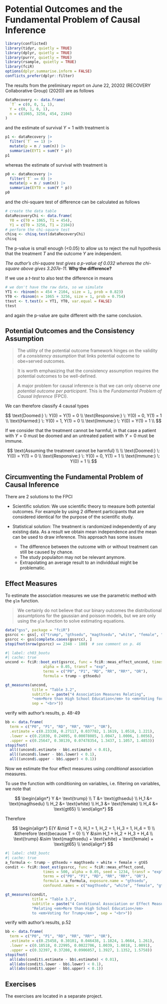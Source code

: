 # Potential Outcomes and the Fundamental Problem of Causal Inference {#outcomes}

```r
library(conflicted)
library(tidyr, quietly = TRUE)
library(dplyr, quietly = TRUE)
library(purrr, quietly = TRUE)
library(rsample, quietly = TRUE)
library(fciR)
options(dplyr.summarise.inform = FALSE)
conflicts_prefer(dplyr::filter)
```

The results from the preliminary report on June 22, 20202 (RECOVERY Collaborative Group) (2020)) are as follows

```r
dataRecovery <- data.frame(
  `T` = c(0, 0, 1, 1),
  Y = c(0, 1, 0, 1),
  n = c(1065, 3256, 454, 2104)
)
```

and the estimate of survival $Y=1$ with treatment is

```r
p1 <- dataRecovery |>
  filter(`T` == 1) |>
  mutate(p = n / sum(n)) |>
  summarize(EYT1 = sum(Y * p))
p1
```

whereas the estimate of survival with treatment is

```r
p0 <- dataRecovery |>
  filter(`T` == 0) |>
  mutate(p = n / sum(n)) |>
  summarize(EYT0 = sum(Y * p))
p0
```

and the chi-square test of difference can be calculated as follows

```r
# create the data table
dataRecoveryChi <- data.frame(
  Y0 = c(T0 = 1065, T1 = 454),
  Y1 = c(T0 = 3256, T1 = 2104))
# perform the chi-square test
chisq <- chisq.test(dataRecoveryChi)
chisq
```

The p-value is small enough (\<0.05) to allow us to reject the null hypothesis that the treatment $T$ and the outcome $Y$ are independent.

*The author's chi-square test gives a p-value of 0.032 whereas the chi-square above gives 3.207e-11.* **Why the difference?**

If we use a *t-test* to also test the difference in means

```r
# we don't have the raw data, so we simulate
YT1 <- rbinom(n = 454 + 2104, size = 1, prob = 0.823)
YT0 <- rbinom(n = 1065 + 3256, size = 1, prob = 0.754)
ttest <- t.test(x = YT1, YT0, var.equal = FALSE)
ttest
```

and again the p-value are quite different with the same conclusion.

## Potential Outcomes and the Consistency Assumption

> The utility of the potential outcome framework hinges on the validity of a *consistency assumption* that links potential outcome to obe=served outcomes.

> It is worth emphasizing that the consistency assumption requires the potential outcomes to be well-defined.

> A major problem for causal inference is that we can only observe *one potential outcome per participant*. This is the *Fundamental Problem of Causal Inference* (FPCI).

We can therefore classify 4 causal types

$$
\text{Doomed:} \: Y(0) = Y(1) = 0 \\
\text{Responsive:} \: Y(0) = 0,  Y(1) = 1 \\
\text{Harmed:} \: Y(0) = 1,  Y(1) = 0 \\
\text{Immune:} \: Y(0) = Y(1) = 1 \\
$$

If we consider that the treatment cannot be harmful, in that case a patient with $Y=0$ must be doomed and an untreated patient with $Y=0$ must be immune.

$$
\text{Assuming the treatment cannot be harmful} \\ \\
\text{Doomed:} \: Y(0) = Y(1) = 0 \\
\text{Responsive:} \: Y(0) = 0,  Y(1) = 1 \\
\text{Immune:} \: Y(0) = 1 \\
$$

## Circumventing the Fundamental Problem of Causal Inference

There are 2 solutions to the FPCI

-   Scientific solution: We use scientific theory to measure both potential outcomes. For example by using 2 different participants that are considered identical for the purpose of the scientific study.

-   Statistical solution: The treatment is randomized independently of any existing data. As a result we obtain mean independence and the mean can be used to draw inference. This approach has some issues

    -   The difference between the outcome with or without treatment can still be caused by chance.
    -   The study populaiton may not be relevant anymore.
    -   Extrapolating an average result to an individdual might be problematic.

## Effect Measures

To estimate the association measures we use the parametric method with the `glm` function.

> We certainly do not believe that our binary outcomes the distributional assumtptions for the gaussian and poisson models, but we are only using the `glm` function to solve estimating equations.

```r
data("gss", package = "fciR")
gssrcc <- gss[, c("trump", "gthsedu", "magthsedu", "white", "female", "gt65")]
gssrcc <- gss[complete.cases(gssrcc), ]
stopifnot(nrow(gssrcc) == 2348 - 180)  # see comment on p. 46
```

```r
#| label: ch03_bootu
#| cache: true
uncond <- fciR::boot_est(gssrcc, func = fciR::meas_effect_uncond, times = 500,
                 alpha = 0.05, transf = "exp",
                 terms = c("P0", "P1", "RD", "RR", "RR*", "OR"), 
                 formula = trump ~ gthsedu)
```

```r
gt_measures(uncond, 
            title = "Table 3.2", 
            subtitle = paste("4 Association Measures Relating", 
            "<em>More than High School Education</em> to <em>Voting for Trump</em>", 
            sep = "<br>"))
```

verify with author's results, p. 48-49

```r
bb <- data.frame(
  term = c("P0", "P1", "RD", "RR", "RR*", "OR"),
  .estimate = c(0.23338, 0.27117, 0.037782, 1.1619, 1.0518, 1.221),
  .lower = c(0.21030, 0.24095, 0.00078085, 1.0047, 1.0006, 1.0056),
  .upper = c(0.25647, 0.30139, 0.07478354, 1.3437, 1.1057, 1.4853))
stopifnot(
  all((uncond$.estimate - bb$.estimate) < 0.01),
  all((uncond$.lower - bb$.lower) < 0.1),
  all((uncond$.upper - bb$.upper) < 0.1))
```

Now we estimate the four effect measures using *conditional* association measures.

To use the function with conditioning on variables, i.e. filtering on variables, we note that

$$
\begin{align*}
Y &= \text{trump} \\
T &= \text{gthsedu} \\
H_1 &= \text{magthsedu} \\
H_2 &= \text{white} \\
H_3 &= \text{female} \\
H_4 &= \text{gt65} \\
\end{align*}
$$

Therefore

$$
\begin{align*}
E(Y &\mid T = 0, H_1 = 1, H_2 = 1, H_3 = 1, H_4 = 1) \\
&\therefore \text{because T = 0} \\
Y &\sim H_1 + H_2 + H_3 + H_4 \\
\text{trump} &\sim \text{magthsedu} + \text{white} + \text{female} + \text{gt65} \\
\end{align*}
$$

```r
#| label: ch03_bootc
#| cache: true
a_formula <- trump ~ gthsedu + magthsedu + white + female + gt65
condit <- fciR::boot_est(gssrcc, func = fciR::meas_effect_cond,
                 times = 500, alpha = 0.05, seed = 1234, transf = "exp",
                 terms = c("P0", "P1", "RD", "RR", "RR*", "OR"),
                 formula = a_formula, exposure.name = "gthsedu",
                 confound.names = c("magthsedu", "white", "female", "gt65"))

```

```r
gt_measures(condit, 
            title = "Table 3.3", 
            subtitle = paste("4 Conditional Association or Effect Measures",
            "Relating <em>More than High School Education</em> 
            to <em>Voting for Trump</em>", sep = "<br>"))
```

verify with author's results, p.52

```r
bb <- data.frame(
  term = c("P0", "P1", "RD", "RR", "RR*", "OR"),
  .estimate = c(0.25458, 0.30101, 0.046438, 1.1824, 1.0664, 1.261),
  .lower = c(0.18518, 0.22995, 0.0022706, 1.0039, 1.0018, 1.0091),
  .upper = c(0.32397, 0.37208, 0.0906057, 1.3927, 1.1352, 1.5758))
stopifnot(
  all(abs(condit$.estimate - bb$.estimate) < 0.01),
  all(abs(condit$.lower - bb$.lower) < 0.1),
  all(abs(condit$.upper - bb$.upper) < 0.1))
```

## Exercises

The exercises are located in a separate project.
